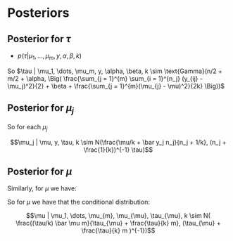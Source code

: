 # Posteriors

## Posterior for $\tau$ 

- $p(\tau | \mu_1, \dots, \mu_m, y, \alpha, \beta, k)$

\begin{equation}
p(\tau | \mu_1, \dots, \mu_m, y, \alpha, \beta) \propto
\tau^{\alpha - 1} exp\{ - \beta \tau \}  \times \\

(\tau/k)^{m/2} exp \{ -\frac{\tau}{2k} \sum_{j = 1}^{m}
(\mu_{j} - \mu)^2 \} \times \\

\tau^{n/2} exp \{ -\frac{\tau}{2} \sum_{j = 1}^{m}
\sum_{i = 1}^{n_j} (y_{ij} - \mu_j)^2 \} \\

\propto \tau^{n/2  + m/2 + \alpha - 1 }
exp \{ - \tau \Big( \frac{\sum_{j = 1}^{m}
\sum_{i = 1}^{n_j} (y_{ij} - \mu_j)^2}{2} + \beta  +
\frac{\sum_{j = 1}^{m}(\mu_{j} - \mu)^2}{2k} \Big) \}
\end{equation}

So  $\tau | \mu_1, \dots, \mu_m, y, \alpha, \beta, k \sim 
\text{Gamma}(n/2  + m/2 + \alpha, 
\Big( \frac{\sum_{j = 1}^{m}
\sum_{i = 1}^{n_j} (y_{ij} - \mu_j)^2}{2} + \beta  +
\frac{\sum_{j = 1}^{m}(\mu_{j} - \mu)^2}{2k} \Big))$


## Posterior for $\mu_j$


\begin{equation}
Q =    (\tau/k) \sum_{j=1}^{m} (\mu_j - \mu)^2 + 
\tau \sum_{j = 1}^{m} \sum_{i = 1}^{n_j} (y_{ij} - \mu_j)^2 \\

Q =    \tau [ \sum_{j = 1}^{m} n_j \mu_j^2 + \frac{\mu_j^2}{k} -  
(\sum_{j = 1}^{m} \frac{2 \mu \mu_j}{k} + 2 \bar y_j n_j \mu_j)] \\

Q \propto    \tau [ \sum_{j = 1}^{m} (n_j + \frac{1}{k}) \mu_j^2 -  
2 \mu_j (\frac{\mu}{k} +  \bar y_j n_j )] \\

Q \propto [ \sum_{j = 1}^{m} (n_j + \frac{1}{k})(\mu_j -  
 \frac{\mu/k +  \bar y_j n_j}{n_j + 1/k})^2]\\

\end{equation}
So for each $\mu_j$


$$\mu_j | \mu, y, \tau, k \sim N(\frac{\mu/k +  \bar y_j n_j}{n_j + 1/k}, (n_j + \frac{1}{k})^{-1} \tau)$$

## Posterior for $\mu$ 

Similarly, for $\mu$ we have: 

\begin{equation}
Q =    \frac{\tau}{k} \sum_{j = 1}^{m} (\mu_j - \mu)^2 +  \tau_{\mu}\mu^2 \\

Q =    \frac{\tau}{k}  \sum_{j=1}^{m} (\mu_j^{2} - 2 \mu \mu_j + \mu^2) + 
\tau_{\mu} \mu^2 \\


Q \propto (\tau_{\mu} + \frac{\tau}{k}  m ) \mu^2 - 
\frac{2\tau}{k} \sum_{j=1}^{m} \mu \mu_j \\

Q \propto (\tau_{\mu} + \frac{\tau}{k}  m ) \mu^2 - 
\frac{2\tau}{k}  \mu \bar \mu m \\


Q \propto (\tau_{\mu} + \frac{\tau}{k}  m )(\mu - 
\frac{(\tau/k) \bar \mu m}{\tau_{\mu} + \frac{\tau}{k}  m})^2

\end{equation}

So for $\mu$ we have that the conditional distribution: 

$$\mu | \mu_1, \dots, \mu_{m}, \mu_{\mu}, \tau_{\mu}, k \sim N(
\frac{(\tau/k) \bar \mu m}{\tau_{\mu} + \frac{\tau}{k}  m},
(\tau_{\mu} + \frac{\tau}{k}  m )^{-1})$$
